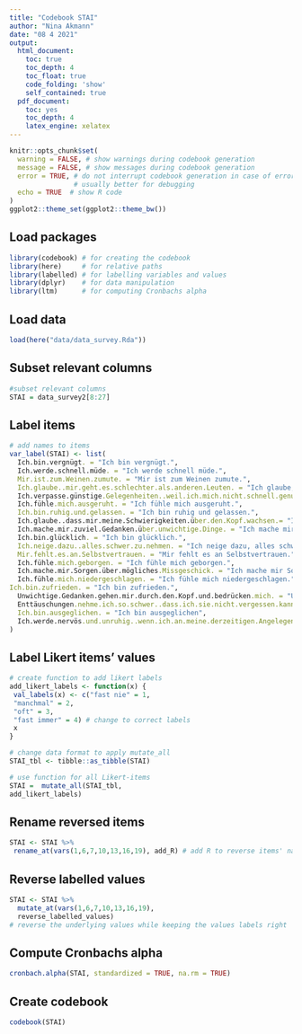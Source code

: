 ```yaml
---
title: "Codebook STAI"
author: "Nina Akmann"
date: "08 4 2021"
output:
  html_document:
    toc: true
    toc_depth: 4
    toc_float: true
    code_folding: 'show'
    self_contained: true
  pdf_document:
    toc: yes
    toc_depth: 4
    latex_engine: xelatex
---
```


```r
knitr::opts_chunk$set(
  warning = FALSE, # show warnings during codebook generation
  message = FALSE, # show messages during codebook generation
  error = TRUE, # do not interrupt codebook generation in case of errors,
                # usually better for debugging
  echo = TRUE  # show R code
)
ggplot2::theme_set(ggplot2::theme_bw())

```

## Load packages
```r
library(codebook) # for creating the codebook
library(here)     # for relative paths 
library(labelled) # for labelling variables and values 
library(dplyr)    # for data manipulation
library(ltm)      # for computing Cronbachs alpha 
```

## Load data
```r
load(here("data/data_survey.Rda"))
```

## Subset relevant columns
```r
#subset relevant columns
STAI = data_survey2[8:27] 
```

## Label items
```r
# add names to items 
var_label(STAI) <- list(
  Ich.bin.vergnügt. = "Ich bin vergnügt.", 
  Ich.werde.schnell.müde. = "Ich werde schnell müde.",
  Mir.ist.zum.Weinen.zumute. = "Mir ist zum Weinen zumute.",
  Ich.glaube..mir.geht.es.schlechter.als.anderen.Leuten. = "Ich glaube, mir geht es schlechter als anderen Leuten.",
  Ich.verpasse.günstige.Gelegenheiten..weil.ich.mich.nicht.schnell.genug.entscheiden.kann. = "Ich verpasse günstige Gelegenheiten, weil ich mich nicht schnell genug entscheiden kann.",
  Ich.fühle.mich.ausgeruht. = "Ich fühle mich ausgeruht.", 
  Ich.bin.ruhig.und.gelassen. = "Ich bin ruhig und gelassen.",
  Ich.glaube..dass.mir.meine.Schwierigkeiten.über.den.Kopf.wachsen.= "Ich glaube, dass mir meine Schwierigkeiten über den Kopf wachsen.", 
  Ich.mache.mir.zuviel.Gedanken.über.unwichtige.Dinge. = "Ich mache mir zuviel Gedanken über unwichtige Dinge.", 
  Ich.bin.glücklich. = "Ich bin glücklich.",
  Ich.neige.dazu..alles.schwer.zu.nehmen. = "Ich neige dazu, alles schwer zu nehmen.", 
  Mir.fehlt.es.an.Selbstvertrauen. = "Mir fehlt es an Selbstvertrauen.",
  Ich.fühle.mich.geborgen. = "Ich fühle mich geborgen.", 
  Ich.mache.mir.Sorgen.über.mögliches.Missgeschick. = "Ich mache mir Sorgen über mögliches Missgeschick.", 
  Ich.fühle.mich.niedergeschlagen. = "Ich fühle mich niedergeschlagen.",
Ich.bin.zufrieden. = "Ich bin zufrieden.", 
  Unwichtige.Gedanken.gehen.mir.durch.den.Kopf.und.bedrücken.mich. = "Unwichtige Gedanken gehen mir durch den Kopf und bedrücken mich.", 
  Enttäuschungen.nehme.ich.so.schwer..dass.ich.sie.nicht.vergessen.kann. = "Enttäuschungen nehme ich so schwer, dass ich sie nicht vergessen kann.", 
  Ich.bin.ausgeglichen. = "Ich bin ausgeglichen", 
  Ich.werde.nervös.und.unruhig..wenn.ich.an.meine.derzeitigen.Angelegenheiten.denke. = "Ich werde nervös und unruhig, wenn ich an meine derzeitigen Angelegenheiten denke."
)
```

## Label Likert items' values 
```r
# create function to add likert labels 
add_likert_labels <- function(x) {
 val_labels(x) <- c("fast nie" = 1,
 "manchmal" = 2,
 "oft" = 3,
 "fast immer" = 4) # change to correct labels 
 x
}

# change data format to apply mutate_all
STAI_tbl <- tibble::as_tibble(STAI)

# use function for all Likert-items
STAI =  mutate_all(STAI_tbl, 
add_likert_labels)
```

## Rename reversed items 
```r
STAI <- STAI %>%
 rename_at(vars(1,6,7,10,13,16,19), add_R) # add R to reverse items' names 
```

## Reverse labelled values
```r
STAI <- STAI %>% 
  mutate_at(vars(1,6,7,10,13,16,19), 
  reverse_labelled_values) 
# reverse the underlying values while keeping the values labels right
```

## Compute Cronbachs alpha 
```r
cronbach.alpha(STAI, standardized = TRUE, na.rm = TRUE)
```

## Create codebook
```r
codebook(STAI)
```



